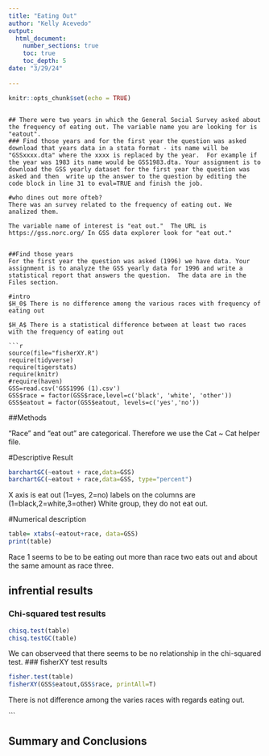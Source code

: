 ```yaml
---
title: "Eating Out"
author: "Kelly Acevedo"
output: 
  html_document:
    number_sections: true
    toc: true
    toc_depth: 5
date: "3/29/24"    
    
---
```

```r
knitr::opts_chunk$set(echo = TRUE)
```

```

## There were two years in which the General Social Survey asked about the frequency of eating out. The variable name you are looking for is "eatout".
### Find those years and for the first year the question was asked download that years data in a stata format - its name will be "GSSxxxx.dta" where the xxxx is replaced by the year.  For example if the year was 1983 its name would be GSS1983.dta. Your assignment is to download the GSS yearly dataset for the first year the question was asked and then  write up the answer to the question by editing the  code block in line 31 to eval=TRUE and finish the job. 

#who dines out more ofteb?
There was an survey related to the frequency of eating out. We analized them.

The variable name of interest is "eat out."  The URL is https://gss.norc.org/ In GSS data explorer look for "eat out." 


##Find those years
For the first year the question was asked (1996) we have data. Your assignment is to analyze the GSS yearly data for 1996 and write a statistical report that answers the question.  The data are in the Files section.   

#intro
$H_0$ There is no difference among the various races with frequency of eating out  

$H_A$ There is a statistical difference between at least two races with the frequency of eating out  

```r
source(file="fisherXY.R")
require(tidyverse)
require(tigerstats)
require(knitr)
#require(haven)
GSS=read.csv('GSS1996 (1).csv')
GSS$race = factor(GSS$race,level=c('black', 'white', 'other'))
GSS$eatout = factor(GSS$eatout, levels=c('yes','no')) 
```


##Methods

"Race" and "eat out" are categorical. Therefore we use the Cat ~ Cat helper file. 

#Descriptive Result

```r
barchartGC(~eatout + race,data=GSS)
barchartGC(~eatout + race,data=GSS, type="percent")
```

X axis is eat out (1=yes, 2=no) labels on the columns are (1=black,2=white,3=other)
White group, they do not eat out.

#Numerical description

```r
table= xtabs(~eatout+race, data=GSS)
print(table)
```

Race 1 seems to be to be eating out more than race two eats out and about the same amount as race three. 

## infrential results
### Chi-squared test results

```r
chisq.test(table)
chisq.testGC(table)
```
We can observeed that there seems to be no relationship in the chi-squared test.
### fisherXY test results

```r
fisher.test(table)
fisherXY(GSS$eatout,GSS$race, printAll=T)
```

There is not difference among the varies races with regards eating out.


```

## Summary and Conclusions

